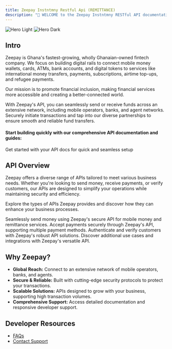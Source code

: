 ```yaml
---
title: Zeepay Instntmny Restful Api (REMITTANCE)
description: "👋 WELCOME to the Zeepay Instntmny RESTful API documentation for seamless remittance and payments."
---
```


<img
  className="block dark:hidden"
  src="/images/zeepaylogo.png"
  alt="Hero Light"
/>
<img
  className="hidden dark:block"
  src="/images/zeepaylogo.png"
  alt="Hero Dark"
/>

## Intro

Zeepay is Ghana's fastest-growing, wholly Ghanaian-owned fintech company. We focus on building digital rails to connect mobile money wallets, cards, ATMs, bank accounts, and digital tokens to services like international money transfers, payments, subscriptions, airtime top-ups, and refugee payments.

Our mission is to promote financial inclusion, making financial services more accessible and creating a better-connected world.

With Zeepay's API, you can seamlessly send or receive funds across an extensive network, including mobile operators, banks, and agent networks. Securely initiate transactions and tap into our diverse partnerships to ensure smooth and reliable fund transfers.

#### Start building quickly with our comprehensive API documentation and guides:

<CardGroup cols={2}>
  <Card title="Quickstart" icon="pen-to-square" href="/quickstart">
    Get started with your API docs for quick and seamless setup
  </Card>
</CardGroup>

## API Overview

Zeepay offers a diverse range of APIs tailored to meet various business needs. Whether you're looking to send money, receive payments, or verify customers, our APIs are designed to simplify your operations while maintaining security and efficiency.

Explore the types of APIs Zeepay provides and discover how they can enhance your business processes.

<CardGroup cols={2}>
  <Card title="Send Money" icon="rocket" href="/api-reference/introduction">
    Seamlessly send money using Zeepay's secure API for mobile money and
    remittance services.
  </Card>
  <Card
    title="Receive Payments"
    icon="wallet"
    href="api-reference/introduction"
  >
    Accept payments securely through Zeepay's API, supporting multiple payment
    methods.
  </Card>
  <Card
    title="Identify Your Customers"
    icon="person"
    href="api-reference/introduction"
  >
    Authenticate and verify customers with Zeepay's robust API solutions.
  </Card>
  <Card
    title="Other Integrations"
    icon="palette"
    href="api-reference/introduction"
  >
    Discover additional use cases and integrations with Zeepay's versatile API.
  </Card>
</CardGroup>

## Why Zeepay?

- **Global Reach:** Connect to an extensive network of mobile operators, banks, and agents.
- **Secure & Reliable:** Built with cutting-edge security protocols to protect your transactions.
- **Scalable Solutions:** APIs designed to grow with your business, supporting high transaction volumes.
- **Comprehensive Support:** Access detailed documentation and responsive developer support.

## Developer Resources

- [FAQs](#)
- [Contact Support](#)
